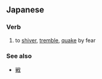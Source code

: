 ==Japanese==
===Verb===
{{ja-verb|h|rom=ononoku}}
# {{ja-def|戦く}} to [[shiver]], [[tremble]], [[quake]] by fear

===See also===
*[[戦]]
